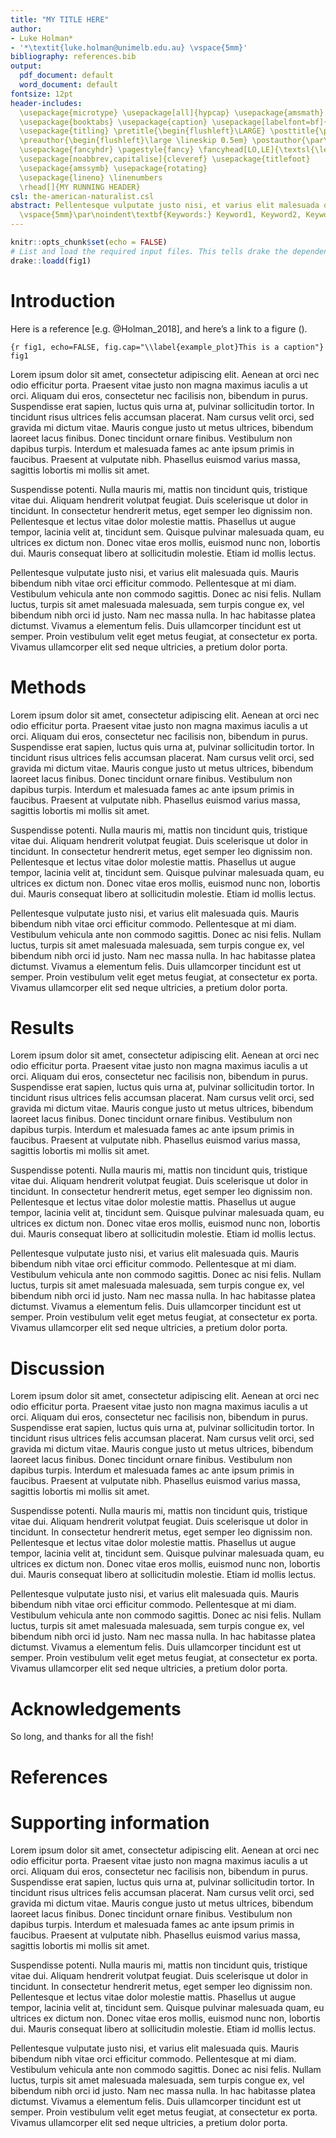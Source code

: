 ```yaml
---
title: "MY TITLE HERE"
author:
- Luke Holman*
- '*\textit{luke.holman@unimelb.edu.au} \vspace{5mm}'
bibliography: references.bib
output:
  pdf_document: default
  word_document: default
fontsize: 12pt
header-includes: 
  \usepackage{microtype} \usepackage[all]{hypcap} \usepackage{amsmath}
  \usepackage{booktabs} \usepackage{caption} \usepackage[labelfont=bf]{caption} 
  \usepackage{titling} \pretitle{\begin{flushleft}\LARGE} \posttitle{\par\end{flushleft}\vskip 0.5em} 
  \preauthor{\begin{flushleft}\large \lineskip 0.5em} \postauthor{\par\end{flushleft}} \predate{\begin{flushleft}\large} \postdate{\par\end{flushleft}} 
  \usepackage{fancyhdr} \pagestyle{fancy} \fancyhead[LO,LE]{\textsl{\leftmark}}
  \usepackage[noabbrev,capitalise]{cleveref} \usepackage{titlefoot} 
  \usepackage{amssymb} \usepackage{rotating} 
  \usepackage{lineno} \linenumbers
  \rhead[]{MY RUNNING HEADER} 
csl: the-american-naturalist.csl
abstract: Pellentesque vulputate justo nisi, et varius elit malesuada quis. Mauris bibendum nibh vitae orci efficitur commodo. Pellentesque at mi diam. Vestibulum vehicula ante non commodo sagittis. Donec ac nisi felis. Nullam luctus, turpis sit amet malesuada malesuada, sem turpis congue ex, vel bibendum nibh orci id justo. Nam nec massa nulla. In hac habitasse platea dictumst. Vivamus a elementum felis. Duis ullamcorper tincidunt est ut semper. Proin vestibulum velit eget metus feugiat, at consectetur ex porta. Vivamus ullamcorper elit sed neque ultricies, a pretium dolor porta.
  \vspace{5mm}\par\noindent\textbf{Keywords:} Keyword1, Keyword2, Keyword3, Keyword4, Keyword5.
---
```

\maketitle\unmarkedfntext{*School of BioSciences, The University of Melbourne, Victoria, Australia.}

```r
knitr::opts_chunk$set(echo = FALSE)
# List and load the required input files. This tells drake the dependencies, and also loads the objects into this R session
drake::loadd(fig1)
```

\newpage
# Introduction
Here is a reference [e.g. @Holman_2018], and here's a link to a figure (\autoref{example_plot}).

```{r fig1, echo=FALSE, fig.cap="\\label{example_plot}This is a caption"}
fig1
```

Lorem ipsum dolor sit amet, consectetur adipiscing elit. Aenean at orci nec odio efficitur porta. Praesent vitae justo non magna maximus iaculis a ut orci. Aliquam dui eros, consectetur nec facilisis non, bibendum in purus. Suspendisse erat sapien, luctus quis urna at, pulvinar sollicitudin tortor. In tincidunt risus ultrices felis accumsan placerat. Nam cursus velit orci, sed gravida mi dictum vitae. Mauris congue justo ut metus ultrices, bibendum laoreet lacus finibus. Donec tincidunt ornare finibus. Vestibulum non dapibus turpis. Interdum et malesuada fames ac ante ipsum primis in faucibus. Praesent at vulputate nibh. Phasellus euismod varius massa, sagittis lobortis mi mollis sit amet.

Suspendisse potenti. Nulla mauris mi, mattis non tincidunt quis, tristique vitae dui. Aliquam hendrerit volutpat feugiat. Duis scelerisque ut dolor in tincidunt. In consectetur hendrerit metus, eget semper leo dignissim non. Pellentesque et lectus vitae dolor molestie mattis. Phasellus ut augue tempor, lacinia velit at, tincidunt sem. Quisque pulvinar malesuada quam, eu ultrices ex dictum non. Donec vitae eros mollis, euismod nunc non, lobortis dui. Mauris consequat libero at sollicitudin molestie. Etiam id mollis lectus.

Pellentesque vulputate justo nisi, et varius elit malesuada quis. Mauris bibendum nibh vitae orci efficitur commodo. Pellentesque at mi diam. Vestibulum vehicula ante non commodo sagittis. Donec ac nisi felis. Nullam luctus, turpis sit amet malesuada malesuada, sem turpis congue ex, vel bibendum nibh orci id justo. Nam nec massa nulla. In hac habitasse platea dictumst. Vivamus a elementum felis. Duis ullamcorper tincidunt est ut semper. Proin vestibulum velit eget metus feugiat, at consectetur ex porta. Vivamus ullamcorper elit sed neque ultricies, a pretium dolor porta.


# Methods
Lorem ipsum dolor sit amet, consectetur adipiscing elit. Aenean at orci nec odio efficitur porta. Praesent vitae justo non magna maximus iaculis a ut orci. Aliquam dui eros, consectetur nec facilisis non, bibendum in purus. Suspendisse erat sapien, luctus quis urna at, pulvinar sollicitudin tortor. In tincidunt risus ultrices felis accumsan placerat. Nam cursus velit orci, sed gravida mi dictum vitae. Mauris congue justo ut metus ultrices, bibendum laoreet lacus finibus. Donec tincidunt ornare finibus. Vestibulum non dapibus turpis. Interdum et malesuada fames ac ante ipsum primis in faucibus. Praesent at vulputate nibh. Phasellus euismod varius massa, sagittis lobortis mi mollis sit amet.

Suspendisse potenti. Nulla mauris mi, mattis non tincidunt quis, tristique vitae dui. Aliquam hendrerit volutpat feugiat. Duis scelerisque ut dolor in tincidunt. In consectetur hendrerit metus, eget semper leo dignissim non. Pellentesque et lectus vitae dolor molestie mattis. Phasellus ut augue tempor, lacinia velit at, tincidunt sem. Quisque pulvinar malesuada quam, eu ultrices ex dictum non. Donec vitae eros mollis, euismod nunc non, lobortis dui. Mauris consequat libero at sollicitudin molestie. Etiam id mollis lectus.

Pellentesque vulputate justo nisi, et varius elit malesuada quis. Mauris bibendum nibh vitae orci efficitur commodo. Pellentesque at mi diam. Vestibulum vehicula ante non commodo sagittis. Donec ac nisi felis. Nullam luctus, turpis sit amet malesuada malesuada, sem turpis congue ex, vel bibendum nibh orci id justo. Nam nec massa nulla. In hac habitasse platea dictumst. Vivamus a elementum felis. Duis ullamcorper tincidunt est ut semper. Proin vestibulum velit eget metus feugiat, at consectetur ex porta. Vivamus ullamcorper elit sed neque ultricies, a pretium dolor porta.

# Results
Lorem ipsum dolor sit amet, consectetur adipiscing elit. Aenean at orci nec odio efficitur porta. Praesent vitae justo non magna maximus iaculis a ut orci. Aliquam dui eros, consectetur nec facilisis non, bibendum in purus. Suspendisse erat sapien, luctus quis urna at, pulvinar sollicitudin tortor. In tincidunt risus ultrices felis accumsan placerat. Nam cursus velit orci, sed gravida mi dictum vitae. Mauris congue justo ut metus ultrices, bibendum laoreet lacus finibus. Donec tincidunt ornare finibus. Vestibulum non dapibus turpis. Interdum et malesuada fames ac ante ipsum primis in faucibus. Praesent at vulputate nibh. Phasellus euismod varius massa, sagittis lobortis mi mollis sit amet.

Suspendisse potenti. Nulla mauris mi, mattis non tincidunt quis, tristique vitae dui. Aliquam hendrerit volutpat feugiat. Duis scelerisque ut dolor in tincidunt. In consectetur hendrerit metus, eget semper leo dignissim non. Pellentesque et lectus vitae dolor molestie mattis. Phasellus ut augue tempor, lacinia velit at, tincidunt sem. Quisque pulvinar malesuada quam, eu ultrices ex dictum non. Donec vitae eros mollis, euismod nunc non, lobortis dui. Mauris consequat libero at sollicitudin molestie. Etiam id mollis lectus.

Pellentesque vulputate justo nisi, et varius elit malesuada quis. Mauris bibendum nibh vitae orci efficitur commodo. Pellentesque at mi diam. Vestibulum vehicula ante non commodo sagittis. Donec ac nisi felis. Nullam luctus, turpis sit amet malesuada malesuada, sem turpis congue ex, vel bibendum nibh orci id justo. Nam nec massa nulla. In hac habitasse platea dictumst. Vivamus a elementum felis. Duis ullamcorper tincidunt est ut semper. Proin vestibulum velit eget metus feugiat, at consectetur ex porta. Vivamus ullamcorper elit sed neque ultricies, a pretium dolor porta.

# Discussion
Lorem ipsum dolor sit amet, consectetur adipiscing elit. Aenean at orci nec odio efficitur porta. Praesent vitae justo non magna maximus iaculis a ut orci. Aliquam dui eros, consectetur nec facilisis non, bibendum in purus. Suspendisse erat sapien, luctus quis urna at, pulvinar sollicitudin tortor. In tincidunt risus ultrices felis accumsan placerat. Nam cursus velit orci, sed gravida mi dictum vitae. Mauris congue justo ut metus ultrices, bibendum laoreet lacus finibus. Donec tincidunt ornare finibus. Vestibulum non dapibus turpis. Interdum et malesuada fames ac ante ipsum primis in faucibus. Praesent at vulputate nibh. Phasellus euismod varius massa, sagittis lobortis mi mollis sit amet.

Suspendisse potenti. Nulla mauris mi, mattis non tincidunt quis, tristique vitae dui. Aliquam hendrerit volutpat feugiat. Duis scelerisque ut dolor in tincidunt. In consectetur hendrerit metus, eget semper leo dignissim non. Pellentesque et lectus vitae dolor molestie mattis. Phasellus ut augue tempor, lacinia velit at, tincidunt sem. Quisque pulvinar malesuada quam, eu ultrices ex dictum non. Donec vitae eros mollis, euismod nunc non, lobortis dui. Mauris consequat libero at sollicitudin molestie. Etiam id mollis lectus.

Pellentesque vulputate justo nisi, et varius elit malesuada quis. Mauris bibendum nibh vitae orci efficitur commodo. Pellentesque at mi diam. Vestibulum vehicula ante non commodo sagittis. Donec ac nisi felis. Nullam luctus, turpis sit amet malesuada malesuada, sem turpis congue ex, vel bibendum nibh orci id justo. Nam nec massa nulla. In hac habitasse platea dictumst. Vivamus a elementum felis. Duis ullamcorper tincidunt est ut semper. Proin vestibulum velit eget metus feugiat, at consectetur ex porta. Vivamus ullamcorper elit sed neque ultricies, a pretium dolor porta.

# Acknowledgements
So long, and thanks for all the fish!

# References
<div id="refs"></div>

\newpage
# Supporting information

Lorem ipsum dolor sit amet, consectetur adipiscing elit. Aenean at orci nec odio efficitur porta. Praesent vitae justo non magna maximus iaculis a ut orci. Aliquam dui eros, consectetur nec facilisis non, bibendum in purus. Suspendisse erat sapien, luctus quis urna at, pulvinar sollicitudin tortor. In tincidunt risus ultrices felis accumsan placerat. Nam cursus velit orci, sed gravida mi dictum vitae. Mauris congue justo ut metus ultrices, bibendum laoreet lacus finibus. Donec tincidunt ornare finibus. Vestibulum non dapibus turpis. Interdum et malesuada fames ac ante ipsum primis in faucibus. Praesent at vulputate nibh. Phasellus euismod varius massa, sagittis lobortis mi mollis sit amet.

Suspendisse potenti. Nulla mauris mi, mattis non tincidunt quis, tristique vitae dui. Aliquam hendrerit volutpat feugiat. Duis scelerisque ut dolor in tincidunt. In consectetur hendrerit metus, eget semper leo dignissim non. Pellentesque et lectus vitae dolor molestie mattis. Phasellus ut augue tempor, lacinia velit at, tincidunt sem. Quisque pulvinar malesuada quam, eu ultrices ex dictum non. Donec vitae eros mollis, euismod nunc non, lobortis dui. Mauris consequat libero at sollicitudin molestie. Etiam id mollis lectus.

Pellentesque vulputate justo nisi, et varius elit malesuada quis. Mauris bibendum nibh vitae orci efficitur commodo. Pellentesque at mi diam. Vestibulum vehicula ante non commodo sagittis. Donec ac nisi felis. Nullam luctus, turpis sit amet malesuada malesuada, sem turpis congue ex, vel bibendum nibh orci id justo. Nam nec massa nulla. In hac habitasse platea dictumst. Vivamus a elementum felis. Duis ullamcorper tincidunt est ut semper. Proin vestibulum velit eget metus feugiat, at consectetur ex porta. Vivamus ullamcorper elit sed neque ultricies, a pretium dolor porta.
